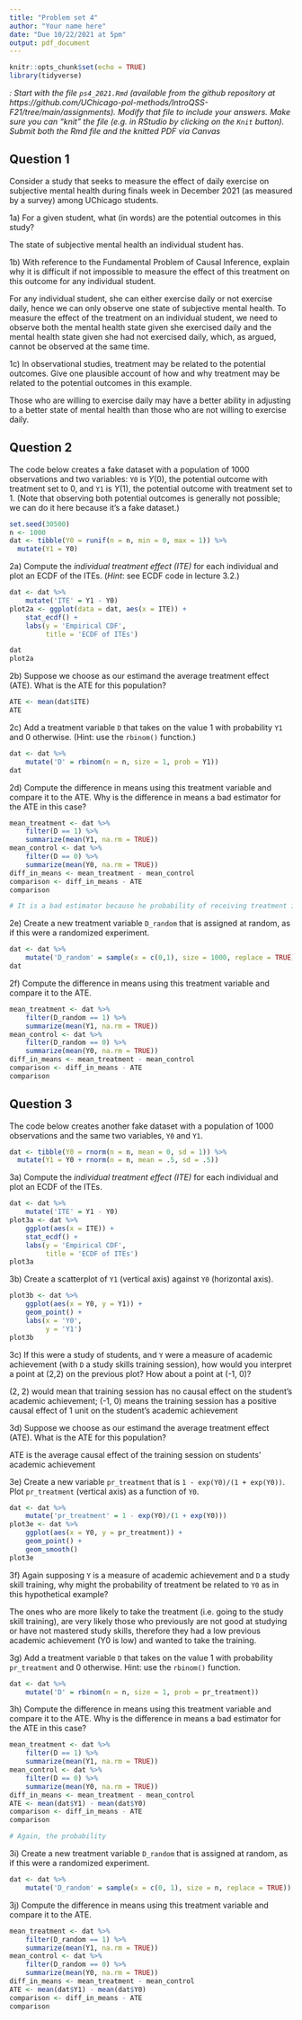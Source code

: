 ```yaml
---
title: "Problem set 4"
author: "Your name here"
date: "Due 10/22/2021 at 5pm"
output: pdf_document
---
```


```r
knitr::opts_chunk$set(echo = TRUE)
library(tidyverse)
```

*\textsc{Note1}: Start with the file `ps4_2021.Rmd` (available from the github repository at https://github.com/UChicago-pol-methods/IntroQSS-F21/tree/main/assignments). Modify that file to include your answers. Make sure you can "knit" the file (e.g. in RStudio by clicking on the `Knit` button). Submit both the Rmd file and the knitted PDF via Canvas*


## Question 1

Consider a study that seeks to measure the effect of daily exercise on subjective mental health during finals week in December 2021 (as measured by a survey) among UChicago students.

1a) For a given student, what (in words) are the potential outcomes in this study?  

The state of subjective mental health an individual student has.


1b) With reference to the Fundamental Problem of Causal Inference, explain why it is difficult if not impossible to measure the effect of this treatment on this outcome for any individual student.  

For any individual student, she can either exercise daily or not exercise daily, hence we can only observe one state of subjective mental health. To measure the effect of the treatment on an individual student, we need to observe both the mental health state given she exercised daily and the mental health state given she had not exercised daily, which, as argued, cannot be observed at the same time.  

1c) In observational studies, treatment may be related to the potential outcomes. Give one plausible account of how and why treatment may be related to the potential outcomes in this example.  

Those who are willing to exercise daily may have a better ability in adjusting to a better state of mental health than those who are not willing to exercise daily.  


## Question 2

The code below creates a fake dataset with a population of 1000 observations and two variables: `Y0` is $Y(0)$, the potential outcome with treatment set to 0, and `Y1` is $Y(1)$, the potential outcome with treatment set to 1. (Note that observing both potential outcomes is generally not possible; we can do it here because it's a fake dataset.)

```r
set.seed(30500)
n <- 1000
dat <- tibble(Y0 = runif(n = n, min = 0, max = 1)) %>% 
  mutate(Y1 = Y0)
```

2a) Compute the *individual treatment effect (ITE)* for each individual and plot an ECDF of the ITEs. (*Hint*: see ECDF code in lecture 3.2.)
```r
dat <- dat %>% 
    mutate('ITE' = Y1 - Y0)
plot2a <- ggplot(data = dat, aes(x = ITE)) + 
    stat_ecdf() +
    labs(y = 'Empirical CDF', 
         title = 'ECDF of ITEs')

dat
plot2a
```
 

2b) Suppose we choose as our estimand the average treatment effect (ATE). What is the ATE for this population?
```r
ATE <- mean(dat$ITE)
ATE
```



2c) Add a treatment variable `D` that takes on the value 1 with probability `Y1` and 0 otherwise. (Hint: use the `rbinom()` function.)
```r
dat <- dat %>% 
    mutate('D' = rbinom(n = n, size = 1, prob = Y1))
dat
```


2d) Compute the difference in means using this treatment variable and compare it to the ATE. Why is the difference in means a bad estimator for the ATE in this case?

```r
mean_treatment <- dat %>% 
    filter(D == 1) %>% 
    summarize(mean(Y1, na.rm = TRUE))
mean_control <- dat %>% 
    filter(D == 0) %>% 
    summarize(mean(Y0, na.rm = TRUE))
diff_in_means <- mean_treatment - mean_control
comparison <- diff_in_means - ATE
comparison

# It is a bad estimator because he probability of receiving treatment is related with the potential outcome Y(1)

```

2e) Create a new treatment variable `D_random` that is assigned at random, as if this were a randomized experiment. 
```r
dat <- dat %>% 
    mutate('D_random' = sample(x = c(0,1), size = 1000, replace = TRUE))
dat
```

2f) Compute the difference in means using this treatment variable and compare it to the ATE.  
```r
mean_treatment <- dat %>% 
    filter(D_random == 1) %>% 
    summarize(mean(Y1, na.rm = TRUE))
mean_control <- dat %>% 
    filter(D_random == 0) %>% 
    summarize(mean(Y0, na.rm = TRUE))
diff_in_means <- mean_treatment - mean_control
comparison <- diff_in_means - ATE
comparison
```



## Question 3

The code below creates another fake dataset with a population of 1000 observations and the same two variables, `Y0` and `Y1`.

```r
dat <- tibble(Y0 = rnorm(n = n, mean = 0, sd = 1)) %>% 
  mutate(Y1 = Y0 + rnorm(n = n, mean = .5, sd = .5))
```

3a) Compute the *individual treatment effect (ITE)* for each individual and plot an ECDF of the ITEs.
```r
dat <- dat %>% 
    mutate('ITE' = Y1 - Y0)
plot3a <- dat %>% 
    ggplot(aes(x = ITE)) +
    stat_ecdf() +
    labs(y = 'Empirical CDF', 
         title = 'ECDF of ITEs')
plot3a
```

3b) Create a scatterplot of `Y1` (vertical axis) against `Y0` (horizontal axis).   
```r
plot3b <- dat %>% 
    ggplot(aes(x = Y0, y = Y1)) +
    geom_point() +
    labs(x = 'Y0', 
         y = 'Y1')
plot3b
```

3c) If this were a study of students, and `Y` were a measure of academic achievement (with `D` a study skills training session), how would you interpret a point at (2,2) on the previous plot? How about a point at (-1, 0)?  

(2, 2) would mean that training session has no causal effect on the student's academic achievement; (-1, 0) means the training session has a positive causal effect of 1 unit on the student's academic achievement  


3d) Suppose we choose as our estimand the average treatment effect (ATE). What is the ATE for this population?  

ATE is the average causal effect of the training session on students' academic achievement


3e) Create a new variable `pr_treatment` that is `1 - exp(Y0)/(1 + exp(Y0))`. Plot `pr_treatment` (vertical axis) as a function of `Y0`. 
```r
dat <- dat %>% 
    mutate('pr_treatment' = 1 - exp(Y0)/(1 + exp(Y0)))
plot3e <- dat %>% 
    ggplot(aes(x = Y0, y = pr_treatment)) +
    geom_point() +
    geom_smooth()
plot3e
```


3f) Again supposing `Y` is a measure of academic achievement and `D` a study skill training, why might the probability of treatment be related to `Y0` as in this hypothetical example? 

The ones who are more likely to take the treatment (i.e. going to the study skill training), are very likely those who previously are not good at studying or have not mastered study skills, therefore they had a low previous academic achievement (Y0 is low) and wanted to take the training.

3g) Add a treatment variable `D` that takes on the value 1 with probability `pr_treatment` and 0 otherwise. Hint: use the `rbinom()` function.
```r
dat <- dat %>% 
    mutate('D' = rbinom(n = n, size = 1, prob = pr_treatment))
```


3h) Compute the difference in means using this treatment variable and compare it to the ATE. Why is the difference in means a bad estimator for the ATE in this case?

```r
mean_treatment <- dat %>% 
    filter(D == 1) %>% 
    summarize(mean(Y1, na.rm = TRUE))
mean_control <- dat %>% 
    filter(D == 0) %>% 
    summarize(mean(Y0, na.rm = TRUE))
diff_in_means <- mean_treatment - mean_control
ATE <- mean(dat$Y1) - mean(dat$Y0)
comparison <- diff_in_means - ATE
comparison

# Again, the probability 
```

3i) Create a new treatment variable `D_random` that is assigned at random, as if this were a randomized experiment. 
```r
dat <- dat %>% 
    mutate('D_random' = sample(x = c(0, 1), size = n, replace = TRUE))
```


3j) Compute the difference in means using this treatment variable and compare it to the ATE.  
```r
mean_treatment <- dat %>% 
    filter(D_random == 1) %>% 
    summarize(mean(Y1, na.rm = TRUE))
mean_control <- dat %>% 
    filter(D_random == 0) %>% 
    summarize(mean(Y0, na.rm = TRUE))
diff_in_means <- mean_treatment - mean_control
ATE <- mean(dat$Y1) - mean(dat$Y0)
comparison <- diff_in_means - ATE
comparison
```


